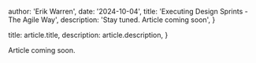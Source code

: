 
  author: 'Erik Warren',
  date: '2024-10-04',
  title: 'Executing Design Sprints - The Agile Way',
  description:
    'Stay tuned.  Article coming soon',
}

  title: article.title,
  description: article.description,
}


Article coming soon.
